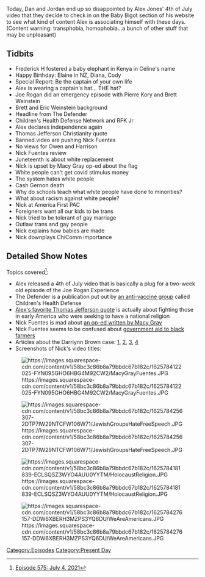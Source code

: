 {{Episode
    | title           = July 4, 2021
    | caption         = [https://knowledgefight.libsyn.com/575-july-4-2021 Listen to this episode on Libsyn]
    | episodeNumber   = 575
    | length          = 01:34:38
    | airDate         = July 9, 2021
    | coverageDate    = July 4, 2021
    | episodeType     = [[:Category:Present Day|Present Day]]
    | appearance      = [[Joe Rogan]], [[Pierre Kory]], [[Brett Weinstein]], [[Eric Weinstein]], [[Robert F Kennedy Jr]], [[Nick Fuentes]], [[Macy Gray]], [[Cash Gernon]]
    | previousEpisode = [[574: May 28-29, 2003]]
    | nextEpisode     = [[576: July 9, 2021]]
}}

{{Stub}}

Today, Dan and Jordan end up so disappointed by Alex Jones' 4th of July video that they decide to check in on the Baby Bigot section of his website to see what kind of content Alex is associating himself with these days. (Content warning: transphobia, homophobia...a bunch of other stuff that may be unpleasant)

==Tidbits==

*Frederick H fostered a baby elephant in Kenya in Celine's name
*Happy Birthday: Elaine in NZ, Diana, Cody
*Special Report: Be the captain of your own life
*Alex is wearing a captain's hat... THE hat?
*Joe Rogan did an emergency episode with Pierre Kory and Brett Weinstein
*Brett and Eric Weinstein background
*Headline from The Defender
*Children's Health Defense Network and RFK Jr
*Alex declares independence again
*Thomas Jefferson Christianity quote
*Banned.video are pushing Nick Fuentes
*No views for Owen and Harrison
*Nick Fuentes review
*Juneteenth is about white replacement
*Nick is upset by Macy Gray op-ed about the flag
*White people can't get covid stimulus money
*The system hates white people
*Cash Gernon death
*Why do schools teach what white people have done to minorities?
*What about racism against white people?
*Nick at America First PAC
*Foreigners want all our kids to be trans
*Nick tried to be tolerant of gay marriage
*Outlaw trans and gay people
*Nick explains how babies are made
*Nick downplays ChiComm importance

==Detailed Show Notes==

Topics covered<ref>[https://knowledgefight.com/research/2021/7/8/episode-575-july-4-2021 Episode 575: July 4, 2021]</ref>:

*Alex released a 4th of July video that is basically a plug for a two-week old episode of the Joe Rogan Experience
*The Defender is a publication put out by [https://childrenshealthdefense.org/about-us/board-directors/ an anti-vaccine group] called Children's Health Defense
*[https://founders.archives.gov/documents/Jefferson/01-32-02-0102 Alex's favorite Thomas Jefferson quote] is actually about fighting those in early America who were seeking to have a national religion
*Nick Fuentes is mad about [https://www.marketwatch.com/story/for-juneteenth-its-time-for-a-new-flag-11623958522 an op-ed written by Macy Gray]
*Nick Fuentes seems to be confused about [https://www.washingtonpost.com/business/2021/03/08/reparations-black-farmers-stimulus/ government aid to black farmers]
*Articles about the Darriynn Brown case: [https://www.fox4news.com/news/attorney-claims-man-accused-of-killing-dallas-4-year-old-is-schizophrenic 1], [https://www.thedailybeast.com/the-strange-new-turn-in-the-case-of-darriynn-brown-and-4-year-old-cash-gernon 2], [https://www.wfaa.com/article/news/crime/murder-evidence-darriyn-brown-cash-gernon-blood/287-a7db8527-f220-4d0e-a4a0-90b7dd1106f9 3], [https://meaww.com/who-is-kamron-mori-cash-gernon-brother-went-school-darriynn-brown-friend-murder-no-reason-evil 4]
*Screenshots of Nick's video titles:

[[File:https://images.squarespace-cdn.com/content/v1/58bc3c86b8a79bbdc67b182c/1625784122025-FYN095GHO6HBG4M92CW2/MacyGrayFuentes.JPG|thumb|none]]

[[File:https://images.squarespace-cdn.com/content/v1/58bc3c86b8a79bbdc67b182c/1625784256307-2DTP7IW29NTCFW106W71/JewishGroupsHateFreeSpeech.JPG|thumb|none]]

[[File:https://images.squarespace-cdn.com/content/v1/58bc3c86b8a79bbdc67b182c/1625784181839-ECLSQSZ3WYO4AUU0YYTM/HolocaustReligion.JPG|thumb|none]]

[[File:https://images.squarespace-cdn.com/content/v1/58bc3c86b8a79bbdc67b182c/1625784276157-DDW6XBERH3MZPS3YQ6DU/WeAreAmericans.JPG|thumb|none]]

[[Category:Episodes]]
[[Category:Present Day]]
